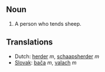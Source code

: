 ==Noun==
# A person who tends sheep.

==Translations==
*Dutch: [[herder]] ''m'', [[schaapsherder]] ''m''
*[[Slovak]]: [[bača]] ''m'', [[valach]] ''m''